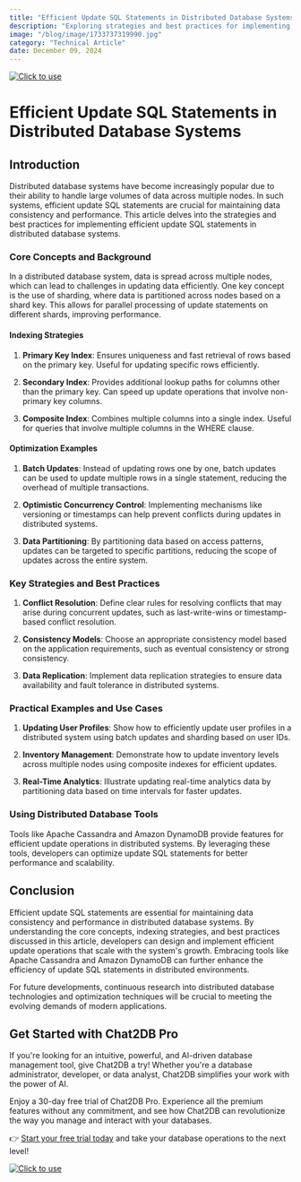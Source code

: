 ```yaml
---
title: "Efficient Update SQL Statements in Distributed Database Systems"
description: "Exploring strategies and best practices for implementing efficient update SQL statements in distributed database systems."
image: "/blog/image/1733737319990.jpg"
category: "Technical Article"
date: December 09, 2024
---
```

[![Click to use](/image/blog/bg/chat2db1.png)](https://app.chat2db.ai/)
# Efficient Update SQL Statements in Distributed Database Systems


<Authors date="December 09, 2024">
  <Author name="Rowan Hill" link="https://chat2db.ai" />
</Authors>

## Introduction

Distributed database systems have become increasingly popular due to their ability to handle large volumes of data across multiple nodes. In such systems, efficient update SQL statements are crucial for maintaining data consistency and performance. This article delves into the strategies and best practices for implementing efficient update SQL statements in distributed database systems.

### Core Concepts and Background

In a distributed database system, data is spread across multiple nodes, which can lead to challenges in updating data efficiently. One key concept is the use of sharding, where data is partitioned across nodes based on a shard key. This allows for parallel processing of update statements on different shards, improving performance.

#### Indexing Strategies

1. **Primary Key Index**: Ensures uniqueness and fast retrieval of rows based on the primary key. Useful for updating specific rows efficiently.

2. **Secondary Index**: Provides additional lookup paths for columns other than the primary key. Can speed up update operations that involve non-primary key columns.

3. **Composite Index**: Combines multiple columns into a single index. Useful for queries that involve multiple columns in the WHERE clause.

#### Optimization Examples

1. **Batch Updates**: Instead of updating rows one by one, batch updates can be used to update multiple rows in a single statement, reducing the overhead of multiple transactions.

2. **Optimistic Concurrency Control**: Implementing mechanisms like versioning or timestamps can help prevent conflicts during updates in distributed systems.

3. **Data Partitioning**: By partitioning data based on access patterns, updates can be targeted to specific partitions, reducing the scope of updates across the entire system.

### Key Strategies and Best Practices

1. **Conflict Resolution**: Define clear rules for resolving conflicts that may arise during concurrent updates, such as last-write-wins or timestamp-based conflict resolution.

2. **Consistency Models**: Choose an appropriate consistency model based on the application requirements, such as eventual consistency or strong consistency.

3. **Data Replication**: Implement data replication strategies to ensure data availability and fault tolerance in distributed systems.

### Practical Examples and Use Cases

1. **Updating User Profiles**: Show how to efficiently update user profiles in a distributed system using batch updates and sharding based on user IDs.

2. **Inventory Management**: Demonstrate how to update inventory levels across multiple nodes using composite indexes for efficient updates.

3. **Real-Time Analytics**: Illustrate updating real-time analytics data by partitioning data based on time intervals for faster updates.

### Using Distributed Database Tools

Tools like Apache Cassandra and Amazon DynamoDB provide features for efficient update operations in distributed systems. By leveraging these tools, developers can optimize update SQL statements for better performance and scalability.

## Conclusion

Efficient update SQL statements are essential for maintaining data consistency and performance in distributed database systems. By understanding the core concepts, indexing strategies, and best practices discussed in this article, developers can design and implement efficient update operations that scale with the system's growth. Embracing tools like Apache Cassandra and Amazon DynamoDB can further enhance the efficiency of update SQL statements in distributed environments.

For future developments, continuous research into distributed database technologies and optimization techniques will be crucial to meeting the evolving demands of modern applications.

## Get Started with Chat2DB Pro

If you're looking for an intuitive, powerful, and AI-driven database management tool, give Chat2DB a try! Whether you're a database administrator, developer, or data analyst, Chat2DB simplifies your work with the power of AI.

Enjoy a 30-day free trial of Chat2DB Pro. Experience all the premium features without any commitment, and see how Chat2DB can revolutionize the way you manage and interact with your databases.

👉 [Start your free trial today](https://app.chat2db.ai/) and take your database operations to the next level!

[![Click to use](/image/blog/bg/chat2db.jpg)](https://app.chat2db.ai/)
